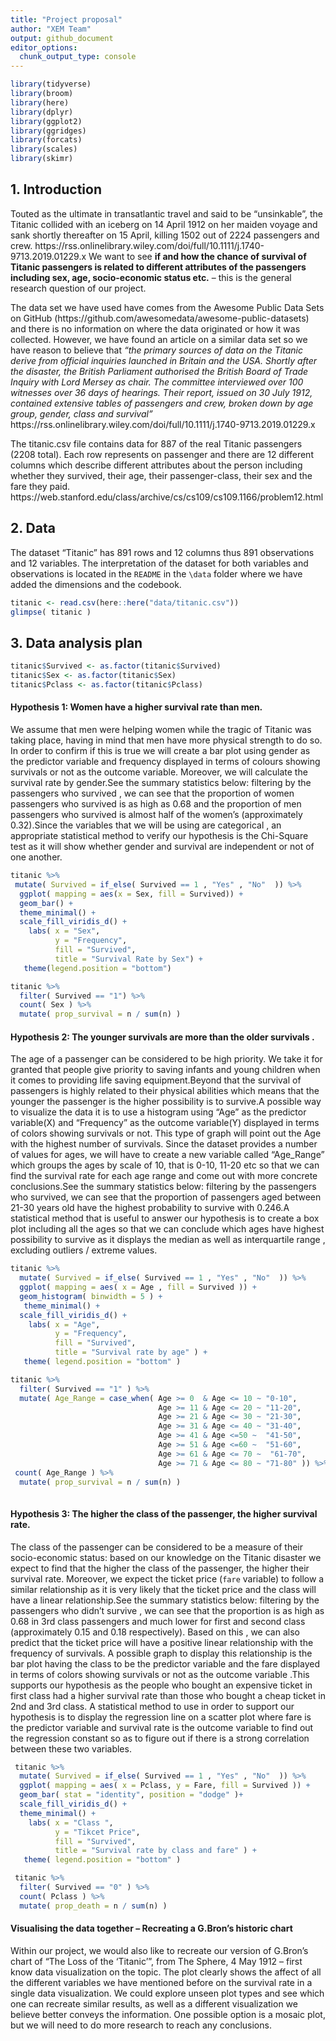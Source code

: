 ```yaml
---
title: "Project proposal"
author: "XEM Team"
output: github_document
editor_options: 
  chunk_output_type: console
---
```


```r
library(tidyverse)
library(broom)
library(here)
library(dplyr)
library(ggplot2)
library(ggridges)
library(forcats)
library(scales)
library(skimr)
```

## 1. Introduction

Touted as the ultimate in transatlantic travel and said to be “unsinkable”, the Titanic collided with an iceberg on 14 April 1912 on her maiden voyage and sank shortly thereafter on 15 April, killing 1502 out of 2224 passengers and crew. https://rss.onlinelibrary.wiley.com/doi/full/10.1111/j.1740-9713.2019.01229.x We want to see **if and how the chance of survival of Titanic passengers is related to different attributes of the passengers including sex, age, socio-economic status etc.** -- this is the general research question of our project. 

The data set we have used have comes from the Awesome Public Data Sets on GitHub (https://github.com/awesomedata/awesome-public-datasets) and there is no information on where the data originated or how it was collected. However, we have found an article on a similar data set so we have reason to believe that *"the primary sources of data on the Titanic derive from official inquiries launched in Britain and the USA. Shortly after the disaster, the British Parliament authorised the British Board of Trade Inquiry with Lord Mersey as chair. The committee interviewed over 100 witnesses over 36 days of hearings. Their report, issued on 30 July 1912, contained extensive tables of passengers and crew, broken down by age group, gender, class and survival"* https://rss.onlinelibrary.wiley.com/doi/full/10.1111/j.1740-9713.2019.01229.x 

The titanic.csv file contains data for 887 of the real Titanic passengers (2208 total). Each row represents on passenger and there are 12 different columns which describe different attributes about the person including whether they survived, their age, their passenger-class, their sex and the fare they paid. https://web.stanford.edu/class/archive/cs/cs109/cs109.1166/problem12.html

## 2. Data

The dataset "Titanic" has 891 rows and 12 columns thus 891 observations and 12 variables. The interpretation of the dataset for both variables and observations is located in the `README` in the `\data` folder where we have added the dimensions and the codebook. 

```r
titanic <- read.csv(here::here("data/titanic.csv"))
glimpse( titanic )
```

## 3. Data analysis plan

```r
titanic$Survived <- as.factor(titanic$Survived)
titanic$Sex <- as.factor(titanic$Sex)
titanic$Pclass <- as.factor(titanic$Pclass)
```

#### Hypothesis 1: Women have a higher survival rate than men. 
We assume that men were helping women while the tragic of Titanic was taking place, having in mind that  men have more physical strength to do so. In order to confirm if this is true we will create a bar plot using gender as the predictor variable and frequency displayed in terms of colours showing survivals or not as the outcome variable. Moreover,  we will calculate the survival rate by gender.See the summary statistics below: filtering by the passengers who  survived , we can see that the proportion of women passengers who survived is as high as 0.68 and the proportion of men passengers who survived is almost half of the women's (approximately 0.32).Since the variables that we will be using are categorical , an appropriate statistical method to verify our hypothesis is the Chi-Square test as it will show whether gender and survival are independent or not of one another. 

```r
titanic %>%
 mutate( Survived = if_else( Survived == 1 , "Yes" , "No"  )) %>%
  ggplot( mapping = aes(x = Sex, fill = Survived)) +
  geom_bar() +
  theme_minimal() +
  scale_fill_viridis_d() +
    labs( x = "Sex",
          y = "Frequency",
          fill = "Survived", 
          title = "Survival Rate by Sex") +
   theme(legend.position = "bottom")
```

```r
titanic %>%
  filter( Survived == "1") %>%
  count( Sex ) %>%
  mutate( prop_survival = n / sum(n) )
```

#### Hypothesis 2: The younger survivals are more than the older survivals  . 
The age of a passenger can be considered to be high priority. We take it for granted that people give priority to saving infants and young children when it comes to providing life saving equipment.Beyond that the survival of  passengers is highly related to their physical abilities which means that the younger the passenger is the higher possibility is to survive.A possible way to visualize the data it is to use a histogram   using "Age" as the predictor variable(X) and "Frequency" as the outcome variable(Y) displayed in terms of colors showing survivals or not. This type of graph will point out the Age with the highest number of survivals. Since the dataset provides a number of values for ages,  we will have to create a new variable called "Age_Range " which groups the ages by scale of 10, that is 0-10, 11-20 etc so that we can find the survival rate for each age range and come out with more concrete conclusions.See the summary statistics below: filtering by the passengers who  survived, we can see that the proportion of  passengers aged between 21-30 years old have the highest probability to survive with 0.246.A statistical method that is useful to answer our hypothesis is to create a box plot  including all the ages so that we can conclude which ages have highest possibility to survive as it displays the median as well as interquartile range , excluding outliers / extreme values. 

```r
titanic %>% 
  mutate( Survived = if_else( Survived == 1 , "Yes" , "No"  )) %>%
  ggplot( mapping = aes( x = Age , fill = Survived )) +
  geom_histogram( binwidth = 5 ) +
   theme_minimal() +
  scale_fill_viridis_d() +
    labs( x = "Age",
          y = "Frequency",
          fill = "Survived",
          title = "Survival rate by age" ) +
   theme( legend.position = "bottom" )
```


```r
titanic %>%
  filter( Survived == "1" ) %>%
  mutate( Age_Range = case_when( Age >= 0  & Age <= 10 ~ "0-10",
                                 Age >= 11 & Age <= 20 ~ "11-20",
                                 Age >= 21 & Age <= 30 ~ "21-30",
                                 Age >= 31 & Age <= 40 ~ "31-40",
                                 Age >= 41 & Age <=50 ~  "41-50",
                                 Age >= 51 & Age <=60 ~  "51-60",
                                 Age >= 61 & Age <= 70 ~  "61-70",
                                 Age >= 71 & Age <= 80 ~ "71-80" )) %>%
 count( Age_Range ) %>%
  mutate( prop_survival = n / sum(n) ) 
  
```

#### Hypothesis 3: The higher the class of the passenger, the higher survival rate. 
The class of the passenger can be considered to be a measure of their socio-economic status: based on our knowledge on the Titanic disaster we expect to find that the higher the class of the passenger, the higher their survival rate. Moreover, we expect the ticket price (`fare` variable) to follow a similar relationship as it is very likely that the ticket price and the class will have a linear relationship.See the summary statistics below: filtering by the passengers who didn't survive , we can see that the proportion  is as high as 0.68 in 3rd class passengers and much lower for first and second class (approximately 0.15 and 0.18 respectively). Based on this , we can also predict that the ticket price will have a positive linear relationship with the  frequency of survivals. A possible graph to display this relationship is the bar plot  having the class to be the predictor variable and the fare displayed in terms of colors showing survivals or not as the outcome variable .This supports our hypothesis as the people who bought an expensive ticket in first class had a higher survival rate than those who bought a cheap  ticket in 2nd and 3rd class. A statistical method to use  in order to support our hypothesis  is to display the regression line on a  scatter plot where fare is the predictor variable and survival rate is the outcome variable to find out  the regression constant so as to  figure out if there is a strong correlation between these two variables. 

```r
 titanic %>%
  mutate( Survived = if_else( Survived == 1 , "Yes" , "No"  )) %>%
  ggplot( mapping = aes( x = Pclass, y = Fare, fill = Survived )) +
  geom_bar( stat = "identity", position = "dodge" )+
  scale_fill_viridis_d() +
  theme_minimal() +
    labs( x = "Class ",
          y = "Tikcet Price",
          fill = "Survived",
          title = "Survival rate by class and fare" ) +
   theme( legend.position = "bottom" ) 
```

```r
 titanic %>%
  filter( Survived == "0" ) %>%
  count( Pclass ) %>%
  mutate( prop_death = n / sum(n) ) 
```

#### Visualising the data together -- Recreating a G.Bron's historic chart 
Within our project, we would also like to recreate our version of G.Bron's chart of “The Loss of the ‘Titanic'”, from The Sphere, 4 May 1912 -- first know data visualization on the topic. The plot clearly shows the affect of all the different variables we have mentioned before on the survival rate in a single data visualization. We could explore unseen plot types and see which one can recreate similar results, as well as a different visualization we believe better conveys the information. One possible option is a mosaic plot, but we will need to do more research to reach any conclusions.




